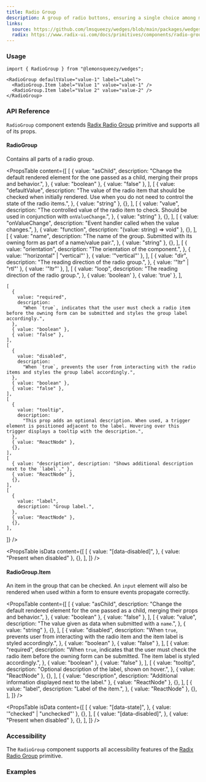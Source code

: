 ```yaml
---
title: Radio Group
description: A group of radio buttons, ensuring a single choice among multiple options.
links:
  source: https://github.com/lmsqueezy/wedges/blob/main/packages/wedges/src/components/RadioGroup/RadioGroup.tsx
  radix: https://www.radix-ui.com/docs/primitives/components/radio-group
---
```


<PreviewComponent name="radio-group/preview" />

### Usage

```tsx
import { RadioGroup } from "@lemonsqueezy/wedges";
```

```tsx showLineNumbers
<RadioGroup defaultValue="value-1" label="Label">
  <RadioGroup.Item label="Value 1" value="value-1" />
  <RadioGroup.Item label="Value 2" value="value-2" />
</RadioGroup>
```

### API Reference

`RadioGroup` component extends <a href="https://www.radix-ui.com/docs/primitives/components/radio-group" target="_blank" rel='nofollow noreferrer'>Radix Radio Group</a> primitive and supports all of its props.

#### RadioGroup

Contains all parts of a radio group.

<PropsTable
  content={[
    [
      {
        value: "asChild",
        description:
          "Change the default rendered element for the one passed as a child, merging their props and behavior.",
      },
      { value: "boolean" },
      { value: "false" },
    ],
    [
      {
        value: "defaultValue",
        description:
          "The value of the radio item that should be checked when initially rendered. Use when you do not need to control the state of the radio items.",
      },
      { value: "string" },
      {},
    ],
    [
      {
        value: "value",
        description:
          "The controlled value of the radio item to check. Should be used in conjunction with `onValueChange`.",
      },
      { value: "string" },
      {},
    ],
    [
      {
        value: "onValueChange",
        description: "Event handler called when the value changes.",
      },
      { value: "function", description: "(value: string) => void" },
      {},
    ],
    [
      {
        value: "name",
        description:
          "The name of the group. Submitted with its owning form as part of a name/value pair.",
      },
      { value: "string" },
      {},
    ],
    [
      {
        value: "orientation",
        description: "The orientation of the component.",
      },
      { value: '"horizontal" | "vertical"' },
      { value: '"vertical"' },
    ],
    [
      {
        value: "dir",
        description: "The reading direction of the radio group.",
      },
      { value: '"ltr" | "rtl"' },
      { value: '"ltr"' },
    ],
    [
      {
        value: "loop",
        description: "The reading direction of the radio group.",
      },
      { value: 'boolean' },
      { value: 'true' },
    ],

    [
      {
        value: "required",
        description:
          "When `true`, indicates that the user must check a radio item before the owning form can be submitted and styles the group label accordingly.",
      },
      { value: "boolean" },
      { value: "false" },
    ],
    [
      {
        value: "disabled",
        description:
          "When `true`, prevents the user from interacting with the radio items and styles the group label accordingly.",
      },
      { value: "boolean" },
      { value: "false" },
    ],
    [
      {
        value: "tooltip",
        description:
          "This prop adds an optional description. When used, a trigger element is positioned adjacent to the label. Hovering over this trigger displays a tooltip with the description.",
      },
      { value: "ReactNode" },
      {},
    ],
    [
      { value: "description", description: "Shows additional description next to the `label`." },
      { value: "ReactNode" },
      {},
    ],
    [
      {
        value: "label",
        description: "Group label.",
      },
      { value: "ReactNode" },
      {},
    ],

]}
/>

<PropsTable
  isData
  content={[
    [
      {
        value: "[data-disabled]",
      },
      { value: "Present when disabled" },
      {},
    ],
  ]}
/>

#### RadioGroup.Item

An item in the group that can be checked. An `input` element will also be rendered when used within a form to ensure events propagate correctly.

<PropsTable
  content={[
    [
      {
        value: "asChild",
        description:
          "Change the default rendered element for the one passed as a child, merging their props and behavior.",
      },
      { value: "boolean" },
      { value: "false" },
    ],
    [
      {
        value: "value",
        description: "The value given as data when submitted with a `name`.",
      },
      { value: "string" },
      {},
    ],
    [
      {
        value: "disabled",
        description:
          "When `true`, prevents user from interacting with the radio item and the item label is styled accordingly.",
      },
      { value: "boolean" },
      { value: "false" },
    ],
    [
      {
        value: "required",
        description:
          "When `true`, indicates that the user must check the radio item before the owning form can be submitted. The item label is styled accordingly.",
      },
      { value: "boolean" },
      { value: "false" },
    ],
    [
      {
        value: "tooltip",
        description: "Optional description of the label, shown on hover.",
      },
      { value: "ReactNode" },
      {},
    ],
    [
      { value: "description", description: "Additional information displayed next to the label." },
      { value: "ReactNode" },
      {},
    ],
    [
      {
        value: "label",
        description: "Label of the item.",
      },
      { value: "ReactNode" },
      {},
    ],
  ]}
/>

<PropsTable
  isData
  content={[
    [
      {
        value: "[data-state]",
      },
      { value: '"checked" | "unchecked"' },
      {},
    ],
    [
      {
        value: "[data-disabled]",
      },
      { value: "Present when disabled" },
      {},
    ],
  ]}
/>

### Accessibility

The `RadioGroup` component supports all accessibility features of the <a href="https://www.radix-ui.com/primitives/docs/components/radio-group#accessibility" target="_blank" rel='nofollow noreferrer'>Radix Radio Group</a> primitive.

### Examples

<PreviewComponent name="radio-group/example-1" />
